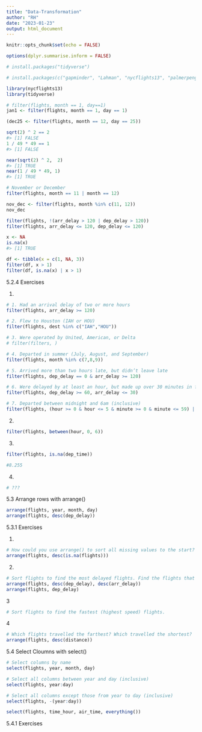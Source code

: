 ```yaml
---
title: "Data-Transformation"
author: "RH"
date: "2023-01-23"
output: html_document
---
```


```r
knitr::opts_chunk$set(echo = FALSE)

options(dplyr.summarise.inform = FALSE)
```

```r
# install.packages("tidyverse")
```

```r
# install.packages(c("gapminder", "Lahman", "nycflights13", "palmerpenguins", "wakefield"))
```

```r
library(nycflights13)
library(tidyverse)
```

```r
# filter(flights, month == 1, day==1)
jan1 <- filter(flights, month == 1, day == 1)

(dec25 <- filter(flights, month == 12, day == 25))
```

```r
sqrt(2) ^ 2 == 2
#> [1] FALSE
1 / 49 * 49 == 1
#> [1] FALSE
```
```r
near(sqrt(2) ^ 2,  2)
#> [1] TRUE
near(1 / 49 * 49, 1)
#> [1] TRUE
```
```r
# November or December
filter(flights, month == 11 | month == 12)

nov_dec <- filter(flights, month %in% c(11, 12))
nov_dec
```

```r
filter(flights, !(arr_delay > 120 | dep_delay > 120))
filter(flights, arr_delay <= 120, dep_delay <= 120)

```
```r
x <- NA
is.na(x)
#> [1] TRUE
```
```r
df <- tibble(x = c(1, NA, 3))
filter(df, x > 1)
filter(df, is.na(x) | x > 1)
```
5.2.4 Exercises

1.
```r
# 1. Had an arrival delay of two or more hours
filter(flights, arr_delay >= 120)

# 2. Flew to Houston (IAH or HOU)
filter(flights, dest %in% c("IAH","HOU"))

# 3. Were operated by United, American, or Delta
# filter(filters, )

# 4. Departed in summer (July, August, and September)
filter(flights, month %in% c(7,8,9))

# 5. Arrived more than two hours late, but didn’t leave late
filter(flights, dep_delay == 0 & arr_delay >= 120)

# 6. Were delayed by at least an hour, but made up over 30 minutes in flight
filter(flights, dep_delay >= 60, arr_delay <= 30)

# 7. Departed between midnight and 6am (inclusive)
filter(flights, (hour >= 0 & hour <= 5 & minute >= 0 & minute <= 59) | (hour <= 6 & minute <= 0) )

```

2. 
```r
filter(flights, between(hour, 0, 6))

```

3.
```r
filter(flights, is.na(dep_time))

#8.255

```

4.
```r
# ???

```

5.3 Arrange rows with arrange()
```r
arrange(flights, year, month, day)
arrange(flights, desc(dep_delay))

```

5.3.1 Exercises

1.
```r
# How could you use arrange() to sort all missing values to the start? (Hint: use is.na())
arrange(flights, desc(is.na(flights)))

```

2.
```r
# Sort flights to find the most delayed flights. Find the flights that left earliest.
arrange(flights, desc(dep_delay), desc(arr_delay))
arrange(flights, dep_delay)

```
3
```r
# Sort flights to find the fastest (highest speed) flights.


```

4
```r
# Which flights travelled the farthest? Which travelled the shortest?
arrange(flights, desc(distance))

```

5.4 Select Cloumns with select()
```r
# Select columns by name
select(flights, year, month, day)

# Select all columns between year and day (inclusive)
select(flights, year:day)

# Select all columns except those from year to day (inclusive)
select(flights, -(year:day))
```
```r
select(flights, time_hour, air_time, everything())
```

5.4.1 Exercises
